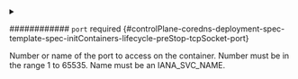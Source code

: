 


<details className="config-field" data-expandable="true">
<summary>

############ `port` <span className="config-field-required" data-required="false">required</span> <span className="config-field-type"></span> <span className="config-field-default"></span> <span className="config-field-enum"></span> {#controlPlane-coredns-deployment-spec-template-spec-initContainers-lifecycle-preStop-tcpSocket-port}

Number or name of the port to access on the container.
Number must be in the range 1 to 65535.
Name must be an IANA_SVC_NAME.

</summary>

<PartialPortreference />


</details>


<PartialHost />

